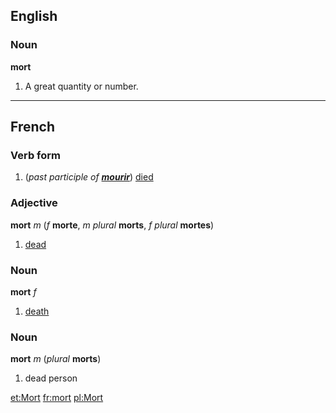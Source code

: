==English==
===Noun===
'''mort'''

#A great quantity or number.

----
==French==
===Verb form===
#(''past participle of '''[[mourir]]''''') [[died]]

===Adjective===
'''mort''' ''m'' (''f'' '''morte''', ''m plural'' '''morts''', ''f plural'' '''mortes''')

#[[dead]]

===Noun===
'''mort''' ''f''

#[[death]]

===Noun===
'''mort''' ''m'' (''plural'' '''morts''')

#dead person

[[et:Mort]]
[[fr:mort]]
[[pl:Mort]]
